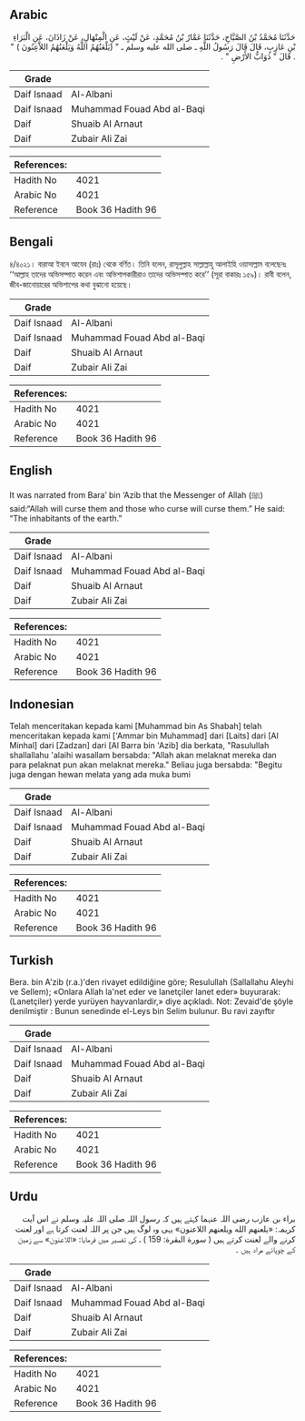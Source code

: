 ## Arabic


<div dir="rtl" lang="ar" style={{fontSize:'larger',backgroundColor:'#f8f9fa',padding:20}}>
حَدَّثَنَا مُحَمَّدُ بْنُ الصَّبَّاحِ، حَدَّثَنَا عَمَّارُ بْنُ مُحَمَّدٍ، عَنْ لَيْثٍ، عَنِ الْمِنْهَالِ، عَنْ زَاذَانَ، عَنِ الْبَرَاءِ بْنِ عَازِبٍ، قَالَ قَالَ رَسُولُ اللَّهِ ـ صلى الله عليه وسلم ـ ‏"‏ ‏(يَلْعَنُهُمُ اللَّهُ وَيَلْعَنُهُمُ اللاَّعِنُونَ )‏ ‏"‏ ‏.‏ قَالَ ‏"‏ دَوَابُّ الأَرْضِ ‏"‏ ‏.‏
</div>
<div style={{backgroundColor:'#f8f9fa',padding:20, marginBottom: 10}}><table> <thead> <tr> <th>Grade</th> <th></th> </tr> </thead> <tbody> <tr><td>Daif Isnaad</td><td>Al-Albani</td></tr><tr><td>Daif Isnaad</td><td>Muhammad Fouad Abd al-Baqi</td></tr><tr><td>Daif</td><td>Shuaib Al Arnaut</td></tr><tr><td>Daif</td><td>Zubair Ali Zai</td></tr></tbody></table><table> <thead> <tr> <th>References:</th> <th></th> </tr> </thead> <tbody><tr><td>Hadith No</td><td>4021</td></tr><tr><td>Arabic No</td><td>4021</td></tr><tr><td>Reference</td><td>Book 36 Hadith 96</td></tr></tbody></table></div>

## Bengali


<div dir="ltr" lang="bn" style={{fontSize:'larger',backgroundColor:'#f8f9fa',padding:20}}>
৪/৪০২১। বারাআ ইবনে আযেব (রাঃ) থেকে বর্ণিত। তিনি বলেন, রাসূলুল্লাহ সাল্লাল্লাহু আলাইহি ওয়াসাল্লাম বলেছেনঃ ‘‘আল্লাহ তাদের অভিসম্পাত করেন এবং অভিশাপকারীরাও তাদের অভিসম্পাত করে’’ (সূরা বাকারঃ ১৫৯)। রাবী বলেন, জীব-জানোয়ারের অভিশাপের কথা বুঝানো হয়েছে।
</div>
<div style={{backgroundColor:'#f8f9fa',padding:20, marginBottom: 10}}><table> <thead> <tr> <th>Grade</th> <th></th> </tr> </thead> <tbody> <tr><td>Daif Isnaad</td><td>Al-Albani</td></tr><tr><td>Daif Isnaad</td><td>Muhammad Fouad Abd al-Baqi</td></tr><tr><td>Daif</td><td>Shuaib Al Arnaut</td></tr><tr><td>Daif</td><td>Zubair Ali Zai</td></tr></tbody></table><table> <thead> <tr> <th>References:</th> <th></th> </tr> </thead> <tbody><tr><td>Hadith No</td><td>4021</td></tr><tr><td>Arabic No</td><td>4021</td></tr><tr><td>Reference</td><td>Book 36 Hadith 96</td></tr></tbody></table></div>

## English


<div dir="ltr" lang="en" style={{fontSize:'larger',backgroundColor:'#f8f9fa',padding:20}}>
It was narrated from Bara’ bin ‘Azib that the Messenger of Allah (ﷺ) said:“Allah will curse them and those who curse will curse them.” He said: “The inhabitants of the earth.”
</div>
<div style={{backgroundColor:'#f8f9fa',padding:20, marginBottom: 10}}><table> <thead> <tr> <th>Grade</th> <th></th> </tr> </thead> <tbody> <tr><td>Daif Isnaad</td><td>Al-Albani</td></tr><tr><td>Daif Isnaad</td><td>Muhammad Fouad Abd al-Baqi</td></tr><tr><td>Daif</td><td>Shuaib Al Arnaut</td></tr><tr><td>Daif</td><td>Zubair Ali Zai</td></tr></tbody></table><table> <thead> <tr> <th>References:</th> <th></th> </tr> </thead> <tbody><tr><td>Hadith No</td><td>4021</td></tr><tr><td>Arabic No</td><td>4021</td></tr><tr><td>Reference</td><td>Book 36 Hadith 96</td></tr></tbody></table></div>

## Indonesian


<div dir="ltr" lang="id" style={{fontSize:'larger',backgroundColor:'#f8f9fa',padding:20}}>
Telah menceritakan kepada kami [Muhammad bin As Shabah] telah menceritakan kepada kami ['Ammar bin Muhammad] dari [Laits] dari [Al Minhal] dari [Zadzan] dari [Al Barra bin 'Azib] dia berkata, "Rasulullah shallallahu 'alaihi wasallam bersabda: "Allah akan melaknat mereka dan para pelaknat pun akan melaknat mereka." Beliau juga bersabda: "Begitu juga dengan hewan melata yang ada muka bumi
</div>
<div style={{backgroundColor:'#f8f9fa',padding:20, marginBottom: 10}}><table> <thead> <tr> <th>Grade</th> <th></th> </tr> </thead> <tbody> <tr><td>Daif Isnaad</td><td>Al-Albani</td></tr><tr><td>Daif Isnaad</td><td>Muhammad Fouad Abd al-Baqi</td></tr><tr><td>Daif</td><td>Shuaib Al Arnaut</td></tr><tr><td>Daif</td><td>Zubair Ali Zai</td></tr></tbody></table><table> <thead> <tr> <th>References:</th> <th></th> </tr> </thead> <tbody><tr><td>Hadith No</td><td>4021</td></tr><tr><td>Arabic No</td><td>4021</td></tr><tr><td>Reference</td><td>Book 36 Hadith 96</td></tr></tbody></table></div>

## Turkish


<div dir="ltr" lang="tr" style={{fontSize:'larger',backgroundColor:'#f8f9fa',padding:20}}>
Bera. bin A'zib (r.a.)'den rivayet edildiğine göre; Resulullah (Sallallahu Aleyhi ve Sellem); «Onlara Allah la'net eder ve lanetçiler lanet eder» buyurarak: (Lanetçiler) yerde yurüyen hayvanlardir,» diye açıkladı. Not: Zevaid'de şöyle denilmiştir : Bunun senedinde el-Leys bin Selim bulunur. Bu ravi zayıftır
</div>
<div style={{backgroundColor:'#f8f9fa',padding:20, marginBottom: 10}}><table> <thead> <tr> <th>Grade</th> <th></th> </tr> </thead> <tbody> <tr><td>Daif Isnaad</td><td>Al-Albani</td></tr><tr><td>Daif Isnaad</td><td>Muhammad Fouad Abd al-Baqi</td></tr><tr><td>Daif</td><td>Shuaib Al Arnaut</td></tr><tr><td>Daif</td><td>Zubair Ali Zai</td></tr></tbody></table><table> <thead> <tr> <th>References:</th> <th></th> </tr> </thead> <tbody><tr><td>Hadith No</td><td>4021</td></tr><tr><td>Arabic No</td><td>4021</td></tr><tr><td>Reference</td><td>Book 36 Hadith 96</td></tr></tbody></table></div>

## Urdu


<div dir="rtl" lang="ur" style={{fontSize:'larger',backgroundColor:'#f8f9fa',padding:20}}>
براء بن عازب رضی اللہ عنہما کہتے ہیں کہ رسول اللہ صلی اللہ علیہ وسلم نے اس آیت کریمہ: «يلعنهم الله ويلعنهم اللاعنون» یہی وہ لوگ ہیں جن پر اللہ لعنت کرتا ہے اور لعنت کرنے والے لعنت کرتے ہیں ( سورة البقرة: 159 ) ، کی تفسیر میں فرمایا: «اللاعنون» سے زمین کے چوپائے مراد ہیں ۔
</div>
<div style={{backgroundColor:'#f8f9fa',padding:20, marginBottom: 10}}><table> <thead> <tr> <th>Grade</th> <th></th> </tr> </thead> <tbody> <tr><td>Daif Isnaad</td><td>Al-Albani</td></tr><tr><td>Daif Isnaad</td><td>Muhammad Fouad Abd al-Baqi</td></tr><tr><td>Daif</td><td>Shuaib Al Arnaut</td></tr><tr><td>Daif</td><td>Zubair Ali Zai</td></tr></tbody></table><table> <thead> <tr> <th>References:</th> <th></th> </tr> </thead> <tbody><tr><td>Hadith No</td><td>4021</td></tr><tr><td>Arabic No</td><td>4021</td></tr><tr><td>Reference</td><td>Book 36 Hadith 96</td></tr></tbody></table></div>